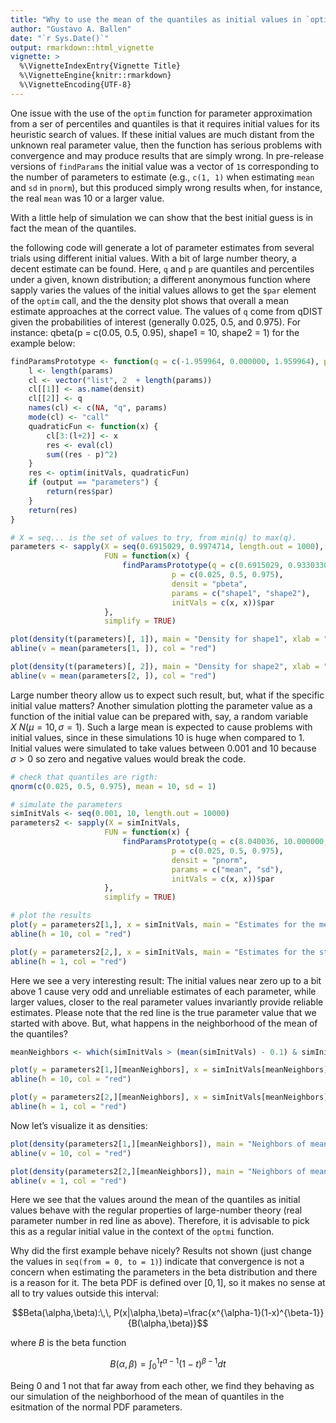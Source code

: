 ```yaml
---
title: "Why to use the mean of the quantiles as initial values in `optim`?"
author: "Gustavo A. Ballen"
date: "`r Sys.Date()`"
output: rmarkdown::html_vignette
vignette: >
  %\VignetteIndexEntry{Vignette Title}
  %\VignetteEngine{knitr::rmarkdown}
  %\VignetteEncoding{UTF-8}
---
```


One issue with the use of the `optim` function for parameter approximation from a ser of percentiles and quantiles is that it requires initial values for its heuristic search of values. If these initial values are much distant from the unknown real parameter value, then the function has serious problems with convergence and may produce results that are simply wrong. In pre-release versions of `findParams` the initial value was a vector of `1`s corresponding to the number of parameters to estimate (e.g., `c(1, 1)` when estimating `mean` and `sd` in `pnorm`), but this produced simply wrong results when, for instance, the real `mean` was 10 or a larger value.

With a little help of simulation we can show that the best initial guess is in fact the mean of the quantiles.

the following code will generate a lot of parameter estimates from several trials using different initial values. With a bit of large number theory, a decent estimate can be found. Here, `q` and `p` are quantiles and percentiles under a given, known distribution; a different anonymous function where sapply varies the values of the initial values allows to get the `$par` element of the `optim` call, and the the density plot shows that overall a mean estimate approaches at the correct value. The values of `q` come from qDIST given the probabilities of interest (generally 0.025, 0.5, and 0.975). For instance: qbeta(p = c(0.05, 0.5, 0.95), shape1 = 10, shape2 = 1) for the example below:

```r
findParamsPrototype <- function(q = c(-1.959964, 0.000000, 1.959964), p = c(0.025,  0.50, 0.975), output = "complete", densit="pnorm", params = c("mean", "sd"), initVals = rep(1, times = l)) {
    l <- length(params)
    cl <- vector("list", 2  + length(params))
    cl[[1]] <- as.name(densit)
    cl[[2]] <- q
    names(cl) <- c(NA, "q", params)
    mode(cl) <- "call"
    quadraticFun <- function(x) {
        cl[3:(l+2)] <- x
        res <- eval(cl)
        sum((res - p)^2)
    }    
    res <- optim(initVals, quadraticFun)
    if (output == "parameters") {
        return(res$par)
    }
    return(res)
}
```

```r
# X = seq... is the set of values to try, from min(q) to max(q). 
parameters <- sapply(X = seq(0.6915029, 0.9974714, length.out = 1000),
                     FUN = function(x) {
                         findParamsPrototype(q = c(0.6915029, 0.9330330, 0.9974714),
                                    p = c(0.025, 0.5, 0.975),
                                    densit = "pbeta",
                                    params = c("shape1", "shape2"),
                                    initVals = c(x, x))$par
                     },
                     simplify = TRUE)

plot(density(t(parameters)[, 1]), main = "Density for shape1", xlab = "Shape1", ylab = "Density")
abline(v = mean(parameters[1, ]), col = "red")

plot(density(t(parameters)[, 2]), main = "Density for shape2", xlab = "Shape2", ylab = "Density")
abline(v = mean(parameters[2, ]), col = "red")
```

Large number theory allow us to expect such result, but, what if the specific initial value matters? Another simulation plotting the parameter value as a function of the initial value can be prepared with, say, a random variable $X ~ N(\mu = 10, \sigma = 1)$. Such a large mean is expected to cause problems with initial values, since in these simulations 10 is huge when compared to 1. Initial values were simulated to take values between 0.001 and 10 because $\sigma > 0$ so zero and negative values would break the code.

```r
# check that quantiles are rigth:
qnorm(c(0.025, 0.5, 0.975), mean = 10, sd = 1)

# simulate the parameters
simInitVals <- seq(0.001, 10, length.out = 10000)
parameters2 <- sapply(X = simInitVals,
                     FUN = function(x) {
                         findParamsPrototype(q = c(8.040036, 10.000000, 11.959964),
                                    p = c(0.025, 0.5, 0.975),
                                    densit = "pnorm",
                                    params = c("mean", "sd"),
                                    initVals = c(x, x))$par
                     },
                     simplify = TRUE)

# plot the results
plot(y = parameters2[1,], x = simInitVals, main = "Estimates for the mean", xlab = "Simulated init. vals.", ylab = "Parameter estimate")
abline(h = 10, col = "red")

plot(y = parameters2[2,], x = simInitVals, main = "Estimates for the st.dev.", xlab = "Simulated init. vals.", ylab = "Parameter estimate")
abline(h = 1, col = "red")
```

Here we see a very interesting result: The initial values near zero up to a bit above 1 cause very odd and unreliable estimates of each parameter, while larger values, closer to the real parameter values invariantly provide reliable estimates. Please note that the red line is the true parameter value that we started with above. But, what happens in the neighborhood of the mean of the quantiles?

```r
meanNeighbors <- which(simInitVals > (mean(simInitVals) - 0.1) & simInitVals < (mean(simInitVals) + 0.1))

plot(y = parameters2[1,][meanNeighbors], x = simInitVals[meanNeighbors], main = "Neighbors of mean(quantiles)", xlab = "Simulated init. vals.", ylab = "Parameter estimate")
abline(h = 10, col = "red")

plot(y = parameters2[2,][meanNeighbors], x = simInitVals[meanNeighbors], main = "Neighbors of mean(quantiles)", xlab = "Simulated init. vals.", ylab = "Parameter estimate")
abline(h = 1, col = "red")
```

Now let's visualize it as densities:

```r
plot(density(parameters2[1,][meanNeighbors]), main = "Neighbors of mean(quantiles)", ylab = "Parameter estimate")
abline(v = 10, col = "red")

plot(density(parameters2[2,][meanNeighbors]), main = "Neighbors of mean(quantiles)", ylab = "Parameter estimate")
abline(v = 1, col = "red")
```

Here we see that the values around the mean of the quantiles as initial values behave with the regular properties of large-number theory (real parameter number in red line as above). Therefore, it is advisable to pick this as a regular initial value in the context of the `optmi` function.

Why did the first example behave nicely? Results not shown (just change the values in `seq(from = 0, to = 1)`) indicate that convergence is not a concern when estimating the parameters in the beta distribution and there is a reason for it. The beta PDF is defined over $[0,1]$, so it makes no sense at all to try values outside this interval:

$$Beta(\alpha,\beta):\,\, P(x|\alpha,\beta)=\frac{x^{\alpha-1}(1-x)^{\beta-1}}{B(\alpha,\beta)}$$

where $B$ is the beta function

$$B(\alpha,\beta)=\int_{0}^{1}t^{\alpha-1}(1-t)^{\beta-1}dt$$

Being 0 and 1 not that far away from each other, we find they behaving as our simulation of the neighborhood of the mean of quantiles in the esitmation of the normal PDF parameters.
